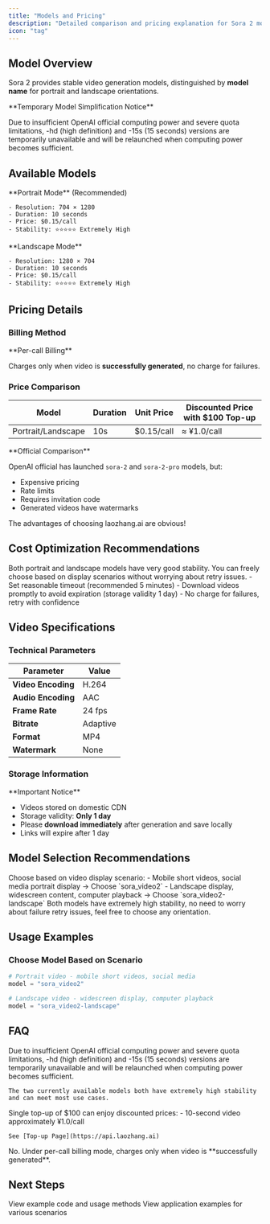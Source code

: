 ```yaml
---
title: "Models and Pricing"
description: "Detailed comparison and pricing explanation for Sora 2 models"
icon: "tag"
---
```


## Model Overview

Sora 2 provides stable video generation models, distinguished by **model name** for portrait and landscape orientations.

<Note>
**Temporary Model Simplification Notice**

Due to insufficient OpenAI official computing power and severe quota limitations, -hd (high definition) and -15s (15 seconds) versions are temporarily unavailable and will be relaunched when computing power becomes sufficient.
</Note>

## Available Models

<CardGroup cols={2}>
  <Card title="sora_video2" icon="mobile">
    **Portrait Mode** (Recommended)

    - Resolution: 704 × 1280
    - Duration: 10 seconds
    - Price: $0.15/call
    - Stability: ⭐⭐⭐⭐⭐ Extremely High
  </Card>

  <Card title="sora_video2-landscape" icon="tv">
    **Landscape Mode**

    - Resolution: 1280 × 704
    - Duration: 10 seconds
    - Price: $0.15/call
    - Stability: ⭐⭐⭐⭐⭐ Extremely High
  </Card>
</CardGroup>

## Pricing Details

### Billing Method

<Info>
**Per-call Billing**

Charges only when video is **successfully generated**, no charge for failures.
</Info>

### Price Comparison

| Model | Duration | Unit Price | Discounted Price with $100 Top-up |
|------|------|------|---------------|
| Portrait/Landscape | 10s | $0.15/call | ≈ ¥1.0/call |

<Note>
**Official Comparison**

OpenAI official has launched `sora-2` and `sora-2-pro` models, but:
- Expensive pricing
- Rate limits
- Requires invitation code
- Generated videos have watermarks

The advantages of choosing laozhang.ai are obvious!
</Note>

## Cost Optimization Recommendations

<AccordionGroup>
  <Accordion title="Both models have extremely high stability" icon="mobile">
    Both portrait and landscape models have very good stability. You can freely choose based on display scenarios without worrying about retry issues.
  </Accordion>

  <Accordion title="Batch generation optimization" icon="list">
    - Set reasonable timeout (recommended 5 minutes)
    - Download videos promptly to avoid expiration (storage validity 1 day)
    - No charge for failures, retry with confidence
  </Accordion>
</AccordionGroup>

## Video Specifications

### Technical Parameters

| Parameter | Value |
|------|-----|
| **Video Encoding** | H.264 |
| **Audio Encoding** | AAC |
| **Frame Rate** | 24 fps |
| **Bitrate** | Adaptive |
| **Format** | MP4 |
| **Watermark** | None |

### Storage Information

<Warning>
**Important Notice**

- Videos stored on domestic CDN
- Storage validity: **Only 1 day**
- Please **download immediately** after generation and save locally
- Links will expire after 1 day
</Warning>

## Model Selection Recommendations

<Steps>
  <Step title="Determine Orientation">
    Choose based on video display scenario:
    - Mobile short videos, social media portrait display → Choose `sora_video2`
    - Landscape display, widescreen content, computer playback → Choose `sora_video2-landscape`
  </Step>

  <Step title="Stability Guarantee">
    Both models have extremely high stability, no need to worry about failure retry issues, feel free to choose any orientation.
  </Step>
</Steps>

## Usage Examples

### Choose Model Based on Scenario

```python
# Portrait video - mobile short videos, social media
model = "sora_video2"

# Landscape video - widescreen display, computer playback
model = "sora_video2-landscape"
```

## FAQ

<AccordionGroup>
  <Accordion title="Why are there only two models temporarily?" icon="circle-question">
    Due to insufficient OpenAI official computing power and severe quota limitations, -hd (high definition) and -15s (15 seconds) versions are temporarily unavailable and will be relaunched when computing power becomes sufficient.
    
    The two currently available models both have extremely high stability and can meet most use cases.
  </Accordion>

  <Accordion title="How to get discounted prices through top-up?" icon="wallet">
    Single top-up of $100 can enjoy discounted prices:
    - 10-second video approximately ¥1.0/call

    See [Top-up Page](https://api.laozhang.ai)
  </Accordion>

  <Accordion title="Will I be charged for failures?" icon="ban">
    No. Under per-call billing mode, charges only when video is **successfully generated**.
  </Accordion>
</AccordionGroup>

## Next Steps

<CardGroup cols={2}>
  <Card title="Quick Start" icon="rocket" href="/api-capabilities/sora2/quick-start">
    View example code and usage methods
  </Card>
  <Card title="More Examples" icon="code" href="/api-capabilities/sora2/examples">
    View application examples for various scenarios
  </Card>
</CardGroup>

